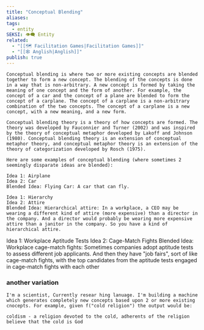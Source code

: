 ```yaml
---
title: "Conceptual Blending"
aliases: 
tags:
  - entity
SEKSI: 👁️‍🗨️ Entity
related:
  - "[[🗺️ Facilitation Games|Facilitation Games]]"
  - "[[🕸️ Anglish|Anglish]]"
publish: true
---
```



```
Conceptual blending is where two or more existing concepts are blended together to form a new concept. The blending of the concepts is done in a way that is non-arbitrary. A new concept is formed by taking the meaning of one concept and the form of another. For example, the concept of a car and the concept of a plane are blended to form the concept of a carplane. The concept of a carplane is a non-arbitrary combination of the two concepts. The concept of a carplane is a new concept, with a new meaning, and a new form.

Conceptual blending theory is a theory of how concepts are formed. The theory was developed by Fauconnier and Turner (2002) and was inspired by the theory of conceptual metaphor developed by Lakoff and Johnson (1980). Conceptual blending theory is an extension of conceptual metaphor theory, and conceptual metaphor theory is an extension of the theory of categorization developed by Rosch (1975).

Here are some examples of conceptual blending (where sometimes 2 seemingly disparate ideas are blended):

Idea 1: Airplane
Idea 2: Car
Blended Idea: Flying Car: A car that can fly.

Idea 1: Hierarchy
Idea 2: Attire
Blended Idea: Hierarchical attire: In a workplace, a CEO may be wearing a different kind of attire (more expensive) than a director in the company. And a director would probably be wearing more expensive attire than a janitor in the company. So you have a kind of hierarchical attire.
```

Idea 1: Workplace Aptitude Tests
Idea 2: Cage-Match Fights
Blended Idea: Workplace cage-match fights: Sometimes companies adopt aptitude tests to assess different job applicants. And then they have "job fairs", sort of like cage-match fights, with the top candidates from the aptitude tests engaged in cage-match fights with each other

### another variation

```
I'm a scientist, Currently resear hing lanuage. I'm building a machine which generates completely new concepts based upon 2 or more existing cnocepts. For example, given f("cold religion") the output would be:

coldism - a religion devoted to the cold, adherents of the religion believe that the cold is God
```
